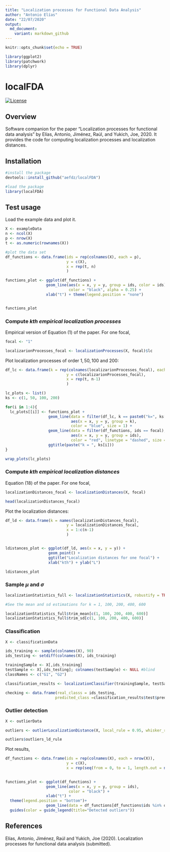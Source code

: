 ```yaml
---
title: "Localization processes for Functional Data Analysis"
author: "Antonio Elías"
date: "22/07/2020"
output:
  md_document:
    variant: markdown_github
---
```


```r
knitr::opts_chunk$set(echo = TRUE)

library(ggplot2)
library(patchwork)
library(dplyr)
```

localFDA
=======

<!-- badges: start -->
[![License](https://img.shields.io/badge/license-GPL%20v3-blue.svg)](https://www.gnu.org/licenses/gpl-3.0)
<!-- badges: end -->

## Overview

Software companion for the paper "Localization processes for functional data analysis" by Elías, Antonio, Jiménez, Raúl, and Yukich, Joe, 2020. It provides the code for computing localization processes and localization distances. 

## Installation 

```r
#install the package
devtools::install_github("aefdz/localFDA")
```

```r
#load the package
library(localFDA)
```

## Test usage
Load the example data and plot it.

```r
X <- exampleData
n <- ncol(X)
p <- nrow(X)
t <- as.numeric(rownames(X))

#plot the data set
df_functions <- data.frame(ids = rep(colnames(X), each = p),
                           y = c(X),
                           x = rep(t, n)
                           )

functions_plot <- ggplot(df_functions) + 
                  geom_line(aes(x = x, y = y, group = ids, color = ids), 
                            color = "black", alpha = 0.25) + 
                  xlab("t") + theme(legend.position = "none")


functions_plot
```

### Compute *kth empirical localization processes*
Empirical version of Equation (1) of the paper. For one focal,

```r
focal <- "1"

localizarionProcesses_focal <- localizationProcesses(X, focal)$lc
```

Plot localization processes of order $1, 50, 100$ and $200$:

```r
df_lc <- data.frame(k = rep(colnames(localizarionProcesses_focal), each = p),
                           y = c(localizarionProcesses_focal),
                           x = rep(t, n-1)
                           )

lc_plots <- list()
ks <- c(1, 50, 100, 200)

for(i in 1:4){
  lc_plots[[i]] <- functions_plot + 
                   geom_line(data = filter(df_lc, k == paste0("k=", ks[i])), 
                             aes(x = x, y = y, group = k), 
                             color = "blue", size = 1) +
                   geom_line(data = filter(df_functions, ids == focal), 
                             aes(x = x, y = y, group = ids), 
                             color = "red", linetype = "dashed", size = 1)+
                   ggtitle(paste("k = ", ks[i]))
}

wrap_plots(lc_plots)

```

### Compute *kth empirical localization distances*
Equation (18) of the paper. For one focal,

```r
localizationDistances_focal <- localizationDistances(X, focal)

head(localizationDistances_focal)
```

Plot the localization distances:

```r
df_ld <- data.frame(k = names(localizationDistances_focal),
                           y = localizationDistances_focal,
                           x = 1:c(n-1)
                           )


ldistances_plot <- ggplot(df_ld, aes(x = x, y = y)) + 
                   geom_point() + 
                   ggtitle("Localization distances for one focal") + 
                   xlab("kth") + ylab("L")

ldistances_plot
```

### Sample $\mu$ and $\sigma$ 

```r
localizationStatistics_full <- localizationStatistics(X, robustify = TRUE)

#See the mean and sd estimations for k = 1, 100, 200, 400, 600

localizationStatistics_full$trim_mean[c(1, 100, 200, 400, 600)]
localizationStatistics_full$trim_sd[c(1, 100, 200, 400, 600)]
```

### Classification

```r
X <- classificationData

ids_training <- sample(colnames(X), 90)
ids_testing <- setdiff(colnames(X), ids_training)

trainingSample <- X[,ids_training]
testSample <- X[,ids_testing]; colnames(testSample) <- NULL #blind 
classNames <- c("G1", "G2")

classification_results <- localizationClassifier(trainingSample, testSample, classNames, k_opt = 3)

checking <- data.frame(real_classs = ids_testing, 
                      predicted_class =classification_results$test$predicted_class)
```

### Outlier detection

```r
X <- outlierData

outliers <- outlierLocalizationDistance(X, local_rule = 0.95, whisker_rule = 1.5)

outliers$outliers_ld_rule
```

Plot results,

```r
df_functions <- data.frame(ids = rep(colnames(X), each = nrow(X)),
                           y = c(X),
                           x = rep(seq(from = 0, to = 1, length.out = nrow(X)), ncol(X)))
                           

functions_plot <- ggplot(df_functions) + 
                  geom_line(aes(x = x, y = y, group = ids), 
                            color = "black") + 
                  xlab("t") + 
  theme(legend.position = "bottom")+
                  geom_line(data = df_functions[df_functions$ids %in% outliers$outliers_ld_rule,], aes(x = x, y = y, group = ids, color = ids), size = 1) +
  guides(color = guide_legend(title="Detected outliers"))

```

## References

Elías, Antonio, Jiménez, Raúl and Yukich, Joe (2020). Localization processes for functional data analysis (submitted).
